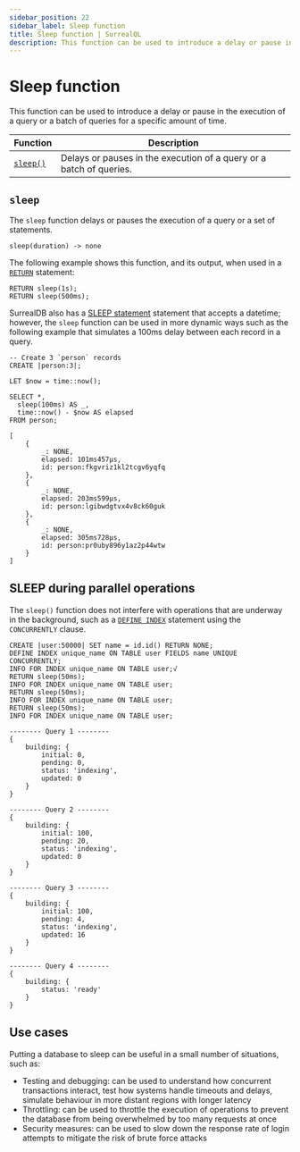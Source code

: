 ---
sidebar_position: 22
sidebar_label: Sleep function
title: Sleep function | SurrealQL
description: This function can be used to introduce a delay or pause in the execution of a query or a batch of queries for a specific amount of time.
---

# Sleep function

This function can be used to introduce a delay or pause in the execution of a query or a batch of queries for a specific amount of time.

<table>
  <thead>
    <tr>
      <th scope="col">Function</th>
      <th scope="col">Description</th>
    </tr>
  </thead>
  <tbody>
    <tr>
      <td scope="row" data-label="Function"><a href="#sleep"><code>sleep()</code></a></td>
      <td scope="row" data-label="Description">Delays or pauses in the execution of a query or a batch of queries.</td>
    </tr>
  </tbody>
</table>

## `sleep`

The `sleep` function delays or pauses the execution of a query or a set of statements.

```surql title="API DEFINITION"
sleep(duration) -> none
```
The following example shows this function, and its output, when used in a [`RETURN`](/docs/surrealql/statements/return) statement:

```surql
RETURN sleep(1s);
RETURN sleep(500ms);
```

SurrealDB also has a [SLEEP statement](/docs/surrealql/statements/sleep) statement that accepts a datetime; however, the `sleep` function can be used in more dynamic ways such as the following example that simulates a 100ms delay between each record in a query.

```surql
-- Create 3 `person` records
CREATE |person:3|;

LET $now = time::now();

SELECT *, 
  sleep(100ms) AS _, 
  time::now() - $now AS elapsed
FROM person;
```

```surql title="Response"
[
	{
		_: NONE,
		elapsed: 101ms457µs,
		id: person:fkgvriz1kl2tcgv6yqfq
	},
	{
		_: NONE,
		elapsed: 203ms599µs,
		id: person:lgibwdgtvx4v8ck60guk
	},
	{
		_: NONE,
		elapsed: 305ms728µs,
		id: person:pr0uby896y1az2p44wtw
	}
]
```

## SLEEP during parallel operations

The `sleep()` function does not interfere with operations that are underway in the background, such as a [`DEFINE INDEX`](/docs/surrealql/statements/define/indexes) statement using the `CONCURRENTLY` clause.

```surql
CREATE |user:50000| SET name = id.id() RETURN NONE;
DEFINE INDEX unique_name ON TABLE user FIELDS name UNIQUE CONCURRENTLY;
INFO FOR INDEX unique_name ON TABLE user;√
RETURN sleep(50ms);
INFO FOR INDEX unique_name ON TABLE user;
RETURN sleep(50ms);
INFO FOR INDEX unique_name ON TABLE user;
RETURN sleep(50ms);
INFO FOR INDEX unique_name ON TABLE user;
```

```surql title="Possible output"
-------- Query 1 --------
{ 
    building: {
        initial: 0,
        pending: 0,
        status: 'indexing', 
        updated: 0
    }
}

-------- Query 2 --------
{ 
    building: {
        initial: 100,
        pending: 20,
        status: 'indexing', 
        updated: 0
    }
}

-------- Query 3 --------
{ 
    building: {
        initial: 100,
        pending: 4,
        status: 'indexing', 
        updated: 16
    }
}

-------- Query 4 --------
{
    building: {
        status: 'ready'
    }
}
```

## Use cases

Putting a database to sleep can be useful in a small number of situations, such as:

* Testing and debugging: can be used to understand how concurrent transactions interact, test how systems handle timeouts and delays, simulate behaviour in more distant regions with longer latency
* Throttling: can be used to throttle the execution of operations to prevent the database from being overwhelmed by too many requests at once
* Security measures: can be used to slow down the response rate of login attempts to mitigate the risk of brute force attacks
